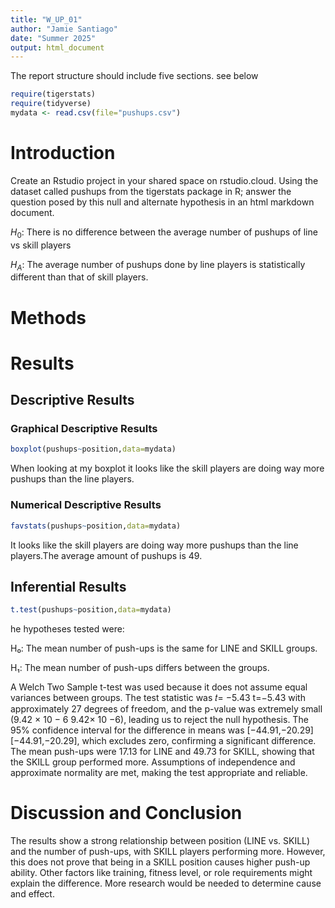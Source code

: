 ```yaml
---
title: "W_UP_01"
author: "Jamie Santiago"
date: "Summer 2025"
output: html_document
---
```




The report structure should include five sections.  see below



```r
require(tigerstats)
require(tidyverse)
mydata <- read.csv(file="pushups.csv")
```

# Introduction

<!--In this section you explain what you are trying to show. Where did the data come from? What is the research or other question you are trying to answer?!-->

Create an Rstudio project in your shared space on rstudio.cloud.  Using the dataset called pushups from the tigerstats package in R; answer the question posed by this null and alternate hypothesis in an html markdown document.

$H_0$: There is no difference between the average number of pushups of line vs skill players

$H_A$: The average number of pushups done by line players is statistically different than that of skill players.

# Methods

<!--Decide on your methods: use "variable analysis" or other appropriate descriptors. Make sure to choose at least one graphical method and at least one numerical method.!-->

# Results

<!--Divide this section into two sub-sections: One for your descriptive results and one for your inferential results.!-->

## Descriptive Results

### Graphical Descriptive Results

<!--Graphical results here. Make sure to show your code. Provide appropriate labels for axes, giving units if possible, and provide a good title for the graph, too. Use the graphical results to describe the patterns if any that exist in the data as focused toward the research question!-->

```r
boxplot(pushups~position,data=mydata)
```

When looking at my boxplot it looks like the skill players are doing way more pushups than the line players.

### Numerical Descriptive Results

<!--Numerical results go here. Use the numerical results to describe the patterns if any that exist in the data as focused toward the research question!-->

```r
favstats(pushups~position,data=mydata)
```
It looks like the skill players are doing way more pushups than the line players.The average amount of pushups is 49.

## Inferential Results

<!--State hypothesis clearly. Make sure your discussion of the inferential test covers all the aspects that the test output produces, such as test statistic, p-value etc. Make a decision about the null hypothesis, explain the assumptions on which the selected test/procedure was based, and why the chosen procedure satisfys the assumptions and is appropriate to answer the research question!-->

```r
t.test(pushups~position,data=mydata)
```

he hypotheses tested were:

H₀: The mean number of push-ups is the same for LINE and SKILL groups.

H₁: The mean number of push-ups differs between the groups.

A Welch Two Sample t-test was used because it does not assume equal variances between groups. The test statistic was 𝑡= −5.43
t=−5.43 with approximately 27 degrees of freedom, and the p-value was extremely small (9.42 × 10 − 6 9.42× 10 −6), leading us to reject the null hypothesis. The 95% confidence interval for the difference in means was 
[−44.91,−20.29]
[−44.91,−20.29], which excludes zero, confirming a significant difference. The mean push-ups were 17.13 for LINE and 49.73 for SKILL, showing that the SKILL group performed more. Assumptions of independence and approximate normality are met, making the test appropriate and reliable.


# Discussion and Conclusion

<!--Discussion and conclusion here. If you found a relationship be sure to consider whether the relationship occurs because one of the variavbles causes the other, or whether they perhasps are related for some other reason. Watch the chapter 6 videos from the GeorgeTown videos collection.!-->

The results show a strong relationship between position (LINE vs. SKILL) and the number of push-ups, with SKILL players performing more. However, this does not prove that being in a SKILL position causes higher push-up ability. Other factors like training, fitness level, or role requirements might explain the difference. More research would be needed to determine cause and effect.



